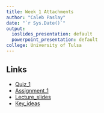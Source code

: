 ```yaml
---
title: Week_1 Attachments 
author: "Caleb Paslay"
date: "`r Sys.Date()`"
output:
  ioslides_presentation: default
  powerpoint_presentation: default
college: University of Tulsa
---
```


## Links
- [Quiz_1]()
- [Assignment_1]()
- [Lecture_slides]()
- [Key_ideas]()
